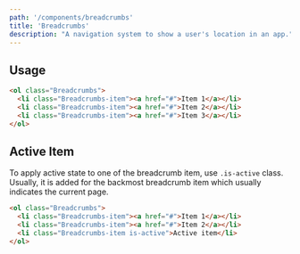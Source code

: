 ```yaml
---
path: '/components/breadcrumbs'
title: 'Breadcrumbs'
description: "A navigation system to show a user's location in an app."
---
```


## Usage

```html preview=true
<ol class="Breadcrumbs">
  <li class="Breadcrumbs-item"><a href="#">Item 1</a></li>
  <li class="Breadcrumbs-item"><a href="#">Item 2</a></li>
  <li class="Breadcrumbs-item"><a href="#">Item 3</a></li>
</ol>
```

## Active Item

To apply active state to one of the breadcrumb item, use `.is-active` class. Usually, it is added
for the backmost breadcrumb item which usually indicates the current page.

```html preview=true
<ol class="Breadcrumbs">
  <li class="Breadcrumbs-item"><a href="#">Item 1</a></li>
  <li class="Breadcrumbs-item"><a href="#">Item 2</a></li>
  <li class="Breadcrumbs-item is-active">Active item</li>
</ol>
```
